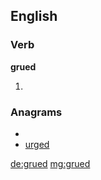==English==

===Verb===
'''grued'''

# {{past of|[[grue]]}}

===Anagrams===
* {{alphagram|degru}}
* [[urged#English|urged]]

[[de:grued]]
[[mg:grued]]